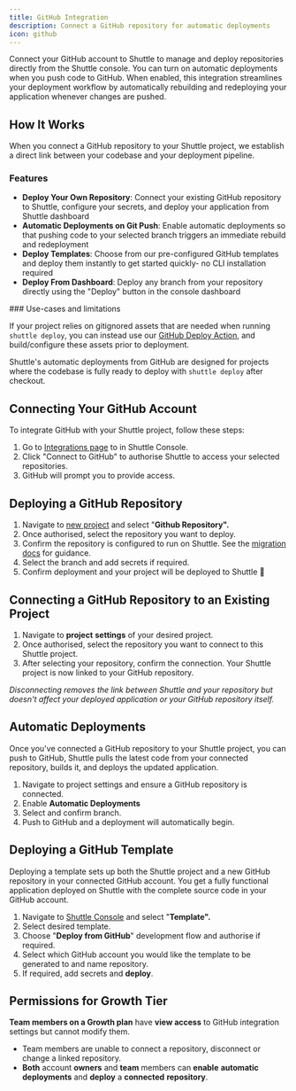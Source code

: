 ```yaml
---
title: GitHub Integration
description: Connect a GitHub repository for automatic deployments
icon: github
---
```


Connect your GitHub account to Shuttle to manage and deploy repositories directly from the Shuttle console. You can turn on automatic deployments when you push code to GitHub. When enabled, this integration streamlines your deployment workflow by automatically rebuilding and redeploying your application whenever changes are pushed.

## How It Works

When you connect a GitHub repository to your Shuttle project, we establish a direct link between your codebase and your deployment pipeline.

### Features

- **Deploy Your Own Repository**: Connect your existing GitHub repository to Shuttle, configure your secrets, and deploy your application from Shuttle dashboard
- **Automatic Deployments on Git Push**: Enable automatic deployments so that pushing code to your selected branch triggers an immediate rebuild and redeployment
- **Deploy Templates**: Choose from our pre-configured GitHub templates and deploy them instantly to get started quickly- no CLI installation required
- **Deploy From Dashboard**: Deploy any branch from your repository directly using the "Deploy" button in the console dashboard

<Warning>
### Use-cases and limitations

If your project relies on gitignored assets that are needed when running `shuttle deploy`, you can instead use our [GitHub Deploy Action](https://docs.shuttle.dev/integrations/ci-cd), and build/configure these assets prior to deployment.

Shuttle's automatic deployments from GitHub are designed for projects where the codebase is fully ready to deploy with `shuttle deploy` after checkout.

</Warning>

## Connecting Your GitHub Account

To integrate GitHub with your Shuttle project, follow these steps:

1. Go to [Integrations page](https://www.notion.so/GitHub-Docs-Version-2-28ffb1d34dbf80159d91f20b76bf4715?pvs=21) to in Shuttle Console.
2. Click "Connect to GitHub" to authorise Shuttle to access your selected repositories.
3. GitHub will prompt you to provide access.

## Deploying a GitHub Repository

1. Navigate to [new project](https://www.notion.so/GitHub-Docs-Version-2-28ffb1d34dbf80159d91f20b76bf4715?pvs=21) and select "**Github Repository".**
2. Once authorised, select the repository you want to deploy.
3. Confirm the repository is configured to run on Shuttle. See the [migration docs](https://docs.shuttle.dev/migration/guide) for guidance.
4. Select the branch and add secrets if required.
5. Confirm deployment and your project will be deployed to Shuttle 🚀

## Connecting a GitHub Repository to an Existing Project

1. Navigate to **project** **settings** of your desired project.
2. Once authorised, select the repository you want to connect to this Shuttle project.
3. After selecting your repository, confirm the connection. Your Shuttle project is now linked to your GitHub repository.

_Disconnecting removes the link between Shuttle and your repository but doesn't affect your deployed application or your GitHub repository itself._

## Automatic Deployments

Once you've connected a GitHub repository to your Shuttle project, you can push to GitHub, Shuttle pulls the latest code from your connected repository, builds it, and deploys the updated application.

1. Navigate to project settings and ensure a GitHub repository is connected.
2. Enable **Automatic Deployments**
3. Select and confirm branch.
4. Push to GitHub and a deployment will automatically begin.

## Deploying a GitHub Template

Deploying a template sets up both the Shuttle project and a new GitHub repository in your connected GitHub account. You get a fully functional application deployed on Shuttle with the complete source code in your GitHub account.

1. Navigate to [Shuttle Console](https://console.dev.shuttle.dev/new-project) and select "**Template".**
2. Select desired template.
3. Choose "**Deploy from GitHub**" development flow and authorise if required.
4. Select which GitHub account you would like the template to be generated to and name repository.
5. If required, add secrets and **deploy**.

## Permissions for Growth Tier

**Team members on a Growth plan** have **view access** to GitHub integration settings but cannot modify them.

- Team members are unable to connect a repository, disconnect or change a linked repository.
- **Both** account **owners** and **team** members can **enable** **automatic** **deployments** and **deploy** a **connected** **repository**.
